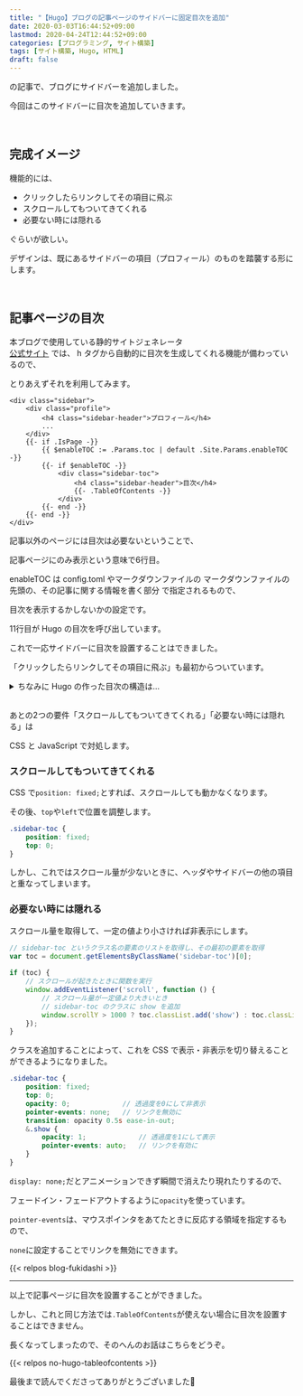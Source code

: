 ```yaml
---
title: "【Hugo】ブログの記事ページのサイドバーに固定目次を追加"
date: 2020-03-03T16:44:52+09:00
lastmod: 2020-04-24T12:44:52+09:00
categories: [プログラミング, サイト構築]
tags: [サイト構築, Hugo, HTML]
draft: false
---
```


<pstlk label="こちら" to="add-sidebar" />の記事で、ブログにサイドバーを追加しました。

今回はこのサイドバーに目次を追加していきます。

<br/>

## 完成イメージ

機能的には、

- クリックしたらリンクしてその項目に飛ぶ
- スクロールしてもついてきてくれる
- 必要ない時には隠れる

ぐらいが欲しい。
<!--more-->
デザインは、既にあるサイドバーの項目（プロフィール）のものを踏襲する形にします。

<postimage src="blueprint" ext="png" alt="完成イメージ" />

<br/>

## 記事ページの目次

<tltp label="Hugo">本ブログで使用している静的サイトジェネレータ<br/>[公式サイト](https://gohugo.io)</tltp>
では、 h タグから自動的に目次を生成してくれる機能が備わっているので、

とりあえずそれを利用してみます。

```go-html-template {name="sidebar.html", hl_lines=["6-14"]}
<div class="sidebar">
    <div class="profile">
        <h4 class="sidebar-header">プロフィール</h4>
        ...
    </div>
    {{- if .IsPage -}}
        {{ $enableTOC := .Params.toc | default .Site.Params.enableTOC -}}
        {{- if $enableTOC -}}
            <div class="sidebar-toc">
                <h4 class="sidebar-header">目次</h4>
                {{- .TableOfContents -}}
            </div>
        {{- end -}}
    {{- end -}}
</div>
```

記事以外のページには目次は必要ないということで、

記事ページにのみ表示という意味で6行目。

enableTOC は config.toml やマークダウンファイルの
<tltp label="フロントマター">マークダウンファイルの先頭の、その記事に関する情報を書く部分</tltp>
で指定されるもので、

目次を表示するかしないかの設定です。

11行目が Hugo の目次を呼び出しています。

これで一応サイドバーに目次を設置することはできました。

「クリックしたらリンクしてその項目に飛ぶ」も最初からついています。

<details><summary>ちなみに Hugo の作った目次の構造は…</summary>

ちなみに Hugo の作った目次の構造は次のようになっています。

```html
<nav id="TableOfContents">
    <ul>
        <li>
            <a href="#見出し1">見出し1</a>
            <ul>
                <li>
                    <a href="#見出し2">見出し2</a>
                </li>
                <li>
                    <a href="#見出し3">見出し3</a>
                </li>
            </ul>
        </li>
        <li>
            <a href="#見出し4">見出し4</a>
        </li>
    </ul>
</nav>
```

このとき目次欄には

- 見出し1
    - 見出し2
    - 見出し3
- 見出し4

のように表示されます。

</details>

<br/>

あとの2つの要件「スクロールしてもついてきてくれる」「必要ない時には隠れる」は

CSS と JavaScript で対処します。

### スクロールしてもついてきてくれる

CSS で`position: fixed;`とすれば、スクロールしても動かなくなります。

その後、`top`や`left`で位置を調整します。

```scss:custom.scss
.sidebar-toc {
    position: fixed;
    top: 0;
}
```

しかし、これではスクロール量が少ないときに、ヘッダやサイドバーの他の項目と重なってしまいます。

### 必要ない時には隠れる

スクロール量を取得して、一定の値より小さければ非表示にします。

```js:custom.js
// sidebar-toc というクラス名の要素のリストを取得し、その最初の要素を取得
var toc = document.getElementsByClassName('sidebar-toc')[0];
　
if (toc) {
    // スクロールが起きたときに関数を実行
    window.addEventListener('scroll', function () {
        // スクロール量が一定値より大きいとき
        // sidebar-toc のクラスに show を追加
        window.scrollY > 1000 ? toc.classList.add('show') : toc.classList.remove('show');
    });
}
```

クラスを追加することによって、これを CSS で表示・非表示を切り替えることができるようになりました。

```scss:custom.scss {hl_lines=["4-9"]}
.sidebar-toc {
    position: fixed;
    top: 0;
    opacity: 0;             // 透過度を0にして非表示
    pointer-events: none;   // リンクを無効に
    transition: opacity 0.5s ease-in-out;
    &.show {
        opacity: 1;             // 透過度を1にして表示
        pointer-events: auto;   // リンクを有効に
    }
}
```

`display: none;`だとアニメーションできず瞬間で消えたり現れたりするので、

フェードイン・フェードアウトするように`opacity`を使っています。

`pointer-events`は、マウスポインタをあてたときに反応する領域を指定するもので、

`none`に設定することでリンクを無効にできます。

{{< relpos blog-fukidashi >}}

---

以上で記事ページに目次を設置することができました。

しかし、これと同じ方法では`.TableOfContents`が使えない場合に目次を設置することはできません。

長くなってしまったので、そのへんのお話はこちらをどうぞ。

{{< relpos no-hugo-tableofcontents >}}

最後まで読んでくださってありがとうございました👋
